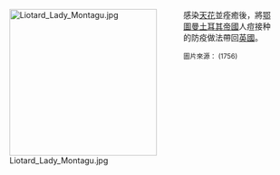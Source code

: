 <div style="float:left;margin-right:0.5em;">
[[File:Liotard_Lady_Montagu.jpg|260px]]
</div>
{{le|瑪麗·蒙塔古·沃特利夫人|Lady Mary Wortley Montagu}}感染[[天花|天花]]並痊癒後，將[[鄂圖曼土耳其帝國|鄂圖曼土耳其帝國]]人痘接种的防疫做法帶回[[英國|英國]]。

<small>圖片來源：{{le|Jean-Étienne Liotard}} (1756)</small>